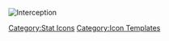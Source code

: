 [[File:Icon Interception.png|Interception]]<noinclude>[[Category:Stat Icons]] [[Category:Icon Templates]]</noinclude>